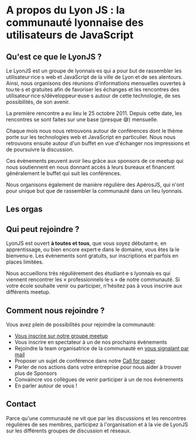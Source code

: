
<LyonJSHead title="LyonJS | À propos" />

<main>

<h1 className="text-sm text-gray-400 my-4">
  A propos du Lyon JS : la communauté lyonnaise des utilisateurs de JavaScript
</h1>

## Qu'est ce que le LyonJS ?

Le LyonJS est un groupe de lyonnais·es qui a pour but de rassembler les utilisateur·rice·s web et JavaScript
de la ville de Lyon et de ses alentours. Ainsi, nous organisons des réunions d'informations mensuelles
ouvertes à tou·te·s et gratuites afin de favoriser les échanges et les rencontres des
utilisateur·rice·s/développeur·euse·s autour de cette technologie, de ses possibilités, de son avenir.

La première rencontre a eu lieu le 25 octobre 2011. Depuis cette date, les rencontres se sont faites sur une
base (presque 😅) mensuelle.

Chaque mois nous nous retrouvons autour de conférences dont le thème porte sur les technologies web et
JavaScript en particulier. Nous nous retrouvons ensuite autour d'un buffet en vue d'échanger nos
impressions et de poursuivre la discussion.

Ces évènements peuvent avoir lieu grâce aux sponsors de ce meetup qui nous soutiennent en nous donnant accès à
leurs bureaux et financent généralement le buffet qui suit les conférences.

Nous organisons également de manière régulière des ApérosJS, qui n'ont pour unique but que de rassembler
la communauté dans un lieu lyonnais.

## Les orgas

<Orgas />

## Qui peut rejoindre ?

LyonJS est ouvert **à toutes et tous**, que vous soyez débutant·e, en apprentissage, ou bien
encore expert·e dans le domaine, vous êtes la·le bienvenu·e. Les évènements sont gratuits, sur inscriptions et
parfois en places limitées.

Nous accueillons très régulièrement des étudiant·e·s lyonnais·es qui viennent rencontrer les «
professionnels·le·s » de notre communauté. Si votre école souhaite venir ou participer, n'hésitez pas à
vous inscrire aux différents meetup.

## Comment nous rejoindre ?

Vous avez plein de possibilités pour rejoindre la communauté:

- [Vous inscrire sur notre groupe meetup](https://www.meetup.com/fr-FR/LyonJS/)
- Vous inscrire en spectateur à un de nos prochains évènements
- Rejoindre la team organisatrice de la communauté en [vous signalant par mail](mailto:contact@lyonjs.org)
- Proposer un sujet de conférence dans notre [Call for paper](https://bit.ly/lyonjs-cfp)
- Parler de nos actions dans votre entreprise pour nous aider à trouver plus de Sponsors
- Convaincre vos collègues de venir participer à un de nos évènements
- En parler autour de vous !

## Contact

Parce qu'une communauté ne vit que par les discussions et les rencontres régulières de ses membres,
participez à l'organisation et à la vie de LyonJS sur les différents groupes de discussion et réseaux.

<Socials />

</main>
